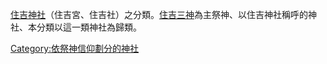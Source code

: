 [[住吉神社|住吉神社]]（住吉宮、住吉社）之分類。[[住吉三神|住吉三神]]為主祭神、以住吉神社稱呼的神社、本分類以這一類神社為歸類。

[[Category:依祭神信仰劃分的神社|Category:依祭神信仰劃分的神社]]